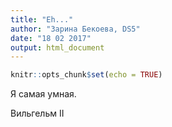 ```yaml
---
title: "Eh..."
author: "Зарина Бекоева, DS5"
date: "18 02 2017"
output: html_document
---
```


```r
knitr::opts_chunk$set(echo = TRUE)
```

Я самая умная.

Вильгельм II